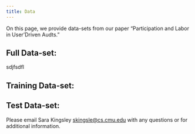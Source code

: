 ```yaml
---
title: Data
---
```

On this page, we provide data-sets from our paper "Participation and Labor in User'Driven Audts." 

## Full Data-set:


sdjfsdfl

## Training Data-set:

## Test Data-set:


Please email Sara Kingsley <skingsle@cs.cmu.edu> with any questions or for additional information.

